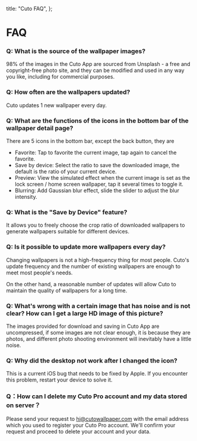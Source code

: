   title: "Cuto FAQ",
};

# FAQ

### Q: What is the source of the wallpaper images?

98% of the images in the Cuto App are sourced from Unsplash - a free and copyright-free photo site, and they can be modified and used in any way you like, including for commercial purposes.

### Q: How often are the wallpapers updated?

Cuto updates 1 new wallpaper every day.

### Q: What are the functions of the icons in the bottom bar of the wallpaper detail page?

There are 5 icons in the bottom bar, except the back button, they are

- Favorite: Tap to favorite the current image, tap again to cancel the favorite.
- Save by device: Select the ratio to save the downloaded image, the default is the ratio of your current device.
- Preview: View the simulated effect when the current image is set as the lock screen / home screen wallpaper, tap it several times to toggle it.
- Blurring: Add Gaussian blur effect, slide the slider to adjust the blur intensity.

### Q: What is the "Save by Device" feature?

It allows you to freely choose the crop ratio of downloaded wallpapers to generate wallpapers suitable for different devices.

### Q: Is it possible to update more wallpapers every day?

Changing wallpapers is not a high-frequency thing for most people. Cuto's update frequency and the number of existing wallpapers are enough to meet most people's needs.

On the other hand, a reasonable number of updates will allow Cuto to maintain the quality of wallpapers for a long time.

### Q: What's wrong with a certain image that has noise and is not clear? How can I get a large HD image of this picture?

The images provided for download and saving in Cuto App are uncompressed, if some images are not clear enough, it is because they are photos, and different photo shooting environment will inevitably have a little noise.

### Q: Why did the desktop not work after I changed the icon?

This is a current iOS bug that needs to be fixed by Apple. If you encounter this problem, restart your device to solve it.

### Q：How can I delete my Cuto Pro account and my data stored on server？

Please send your request to hi@cutowallpaper.com with the email address which you used to register your Cuto Pro account. We'll confirm your request and proceed to delete your account and your data.
